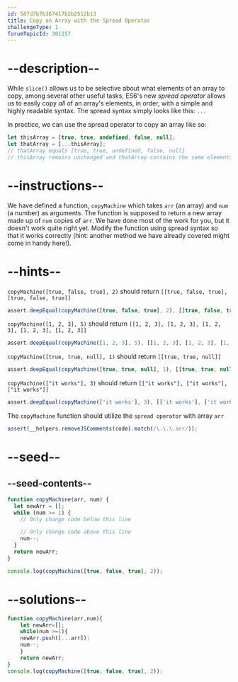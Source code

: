 ```yaml
---
id: 587d7b7b367417b2b2512b13
title: Copy an Array with the Spread Operator
challengeType: 1
forumTopicId: 301157
---
```


# --description--

While `slice()` allows us to be selective about what elements of an array to copy, among several other useful tasks, ES6's new <dfn>spread operator</dfn> allows us to easily copy *all* of an array's elements, in order, with a simple and highly readable syntax. The spread syntax simply looks like this: `...`

In practice, we can use the spread operator to copy an array like so:

```js
let thisArray = [true, true, undefined, false, null];
let thatArray = [...thisArray];
// thatArray equals [true, true, undefined, false, null]
// thisArray remains unchanged and thatArray contains the same elements as thisArray
```

# --instructions--

We have defined a function, `copyMachine` which takes `arr` (an array) and `num` (a number) as arguments. The function is supposed to return a new array made up of `num` copies of `arr`. We have done most of the work for you, but it doesn't work quite right yet. Modify the function using spread syntax so that it works correctly (hint: another method we have already covered might come in handy here!).

# --hints--

`copyMachine([true, false, true], 2)` should return `[[true, false, true], [true, false, true]]`

```js
assert.deepEqual(copyMachine([true, false, true], 2), [[true, false, true], [true, false, true]]);
```

`copyMachine([1, 2, 3], 5)` should return `[[1, 2, 3], [1, 2, 3], [1, 2, 3], [1, 2, 3], [1, 2, 3]]`

```js
assert.deepEqual(copyMachine([1, 2, 3], 5), [[1, 2, 3], [1, 2, 3], [1, 2, 3], [1, 2, 3], [1, 2, 3]]);
```

`copyMachine([true, true, null], 1)` should return `[[true, true, null]]`

```js
assert.deepEqual(copyMachine([true, true, null], 1), [[true, true, null]]);
```

`copyMachine(["it works"], 3)` should return `[["it works"], ["it works"], ["it works"]]`

```js
assert.deepEqual(copyMachine(['it works'], 3), [['it works'], ['it works'], ['it works']]);
```

The `copyMachine` function should utilize the `spread operator` with array `arr`

```js
assert(__helpers.removeJSComments(code).match(/\.\.\.arr/));
```

# --seed--

## --seed-contents--

```js
function copyMachine(arr, num) {
  let newArr = [];
  while (num >= 1) {
    // Only change code below this line

    // Only change code above this line
    num--;
  }
  return newArr;
}

console.log(copyMachine([true, false, true], 2));
```

# --solutions--

```js
function copyMachine(arr,num){
    let newArr=[];
    while(num >=1){
    newArr.push([...arr]);
    num--;
    }
    return newArr;
}
console.log(copyMachine([true, false, true], 2));
```
